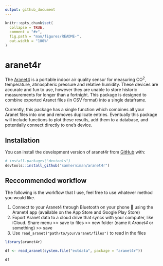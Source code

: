 ```yaml
---
output: github_document
---
```


<!-- README.md is generated from README.Rmd. Please edit that file -->

```r
knitr::opts_chunk$set(
  collapse = TRUE,
  comment = "#>",
  fig.path = "man/figures/README-",
  out.width = "100%"
)
```

# aranet4r

<!-- badges: start -->
<!-- badges: end -->

The [Aranet4](https://aranet.com/products/aranet4/) is a portable indoor air quality sensor for measuring CO^2^, temperature, atmospheric pressure and relative humidity. These devices are accurate and fun to use, however they are unable to store historic measurements for longer than a fortnight. This package is designed to combine exported Aranet files (in CSV format) into a single dataframe.  

Currently, this package has a single function which combines all your Aranet files into one and removes duplicate entries. Eventually this package will include functions to plot these results, add them to a database, and potentially connect directly to one's device.

## Installation

You can install the development version of aranet4r from [GitHub](https://github.com/) with:

``` r
# install.packages("devtools")
devtools::install_github("samherniman/aranet4r")
```

## Reccommended workflow

The following is the workflow that I use, feel free to use whatever method you would like.

1. Connect to your Aranet4 through Bluetooth on your phone 📱 using the Aranet4 app (available on the App Store and Google Play Store)
2. Export Aranet data to a cloud drive that syncs with your computer, like iCloud. Share menu >> save to files >> new folder (name it _Aranet4_ or something) >> save
3. Use `read_aranet("path/to/your/aranet/files")` to read in the files

```r
library(aranet4r)

df <- read_aranet(system.file("extdata", package = "aranet4r"))
```

```r
df
```

